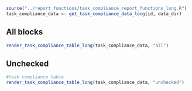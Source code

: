 ```r
source("../report_functions/task_compliance_report_functions_long.R")
task_compliance_data <- get_task_compliance_data_long(id, data_dir)
```

## All blocks

```r
render_task_compliance_table_long(task_compliance_data, "all") 
```

## Unchecked

```r
#task compliance table
render_task_compliance_table_long(task_compliance_data, "unchecked")
```
